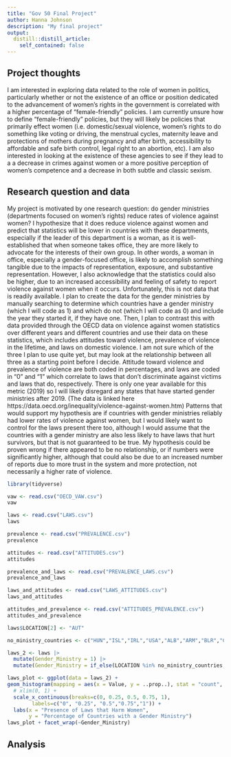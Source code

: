 ```yaml
---
title: "Gov 50 Final Project"
author: Hanna Johnson
description: "My final project"
output:
  distill::distill_article:
    self_contained: false
---
```




## Project thoughts

I am interested in exploring data related to the role of women in politics, particularly whether or not the existence of an office or position dedicated to the advancement of women's rights in the government is correlated with a higher percentage of "female-friendly" policies.  I am currently unsure how to define "female-friendly" policies, but they will likely be policies that primarily effect women (i.e. domestic/sexual violence, women's rights to do something like voting or driving, the menstrual cycles, maternity leave and protections of mothers during pregnancy and after birth, accessibility to affordable and safe birth control, legal right to an abortion, etc).  I am also interested in looking at the existence of these agencies to see if they lead to a a decrease in crimes against women or a more positive perception of women's competence and a decrease in both subtle and classic sexism.

## Research question and data
My project is motivated by one research question: do gender ministries (departments focused on women's rights) reduce rates of violence against women?  I hypothesize that it does reduce violence against women and predict that statistics will be lower in countries with these departments, especially if the leader of this department is a woman, as it is well-established that when someone takes office, they are more likely to advocate for the interests of their own group.  In other words, a woman in office, especially a gender-focused office, is likely to accomplish something tangible due to the impacts of representation, exposure, and substantive representation.  However, I also acknowledge that the statistics could also be higher, due to an increased accessibility and feeling of safety to report violence against women when it occurs. Unfortunately, this is not data that is readily available.  I plan to create the data for the gender ministries by manually searching to determine which countries have a gender ministry (which I will code as 1) and which do not (which I will code as 0) and include the year they started it, if they have one.  Then, I plan to contrast this with data provided through the OECD data on violence against women statistics over different years and different countries and use their data on these statistics, which includes attitudes toward violence, prevalence of violence in the lifetime, and laws on domestic violence.  I am not sure which of the three I plan to use quite yet, but may look at the relationship between all three as a starting point before I decide.  Attitude toward violence and prevalence of violence are both coded in percentages, and laws are coded in "0" and "1" which correlate to laws that don't discriminate against victims and laws that do, respectively.  There is only one year available for this metric (2019) so I will likely disregard any states that have started gender ministries after 2019. (The data is linked here https://data.oecd.org/inequality/violence-against-women.htm)  Patterns that would support my hypothesis are if countries with gender ministries reliably had lower rates of violence against women, but I would likely want to control for the laws present there too, although I would assume that the countries with a gender ministry are also less likely to have laws that hurt survivors, but that is not guaranteed to be true.  My hypothesis could be proven wrong if there appeared to be no relationship, or if numbers were significantly higher, although that could also be due to an increased number of reports due to more trust in the system and more protection, not necessarily a higher rate of violence.



```r
library(tidyverse)

vaw <- read.csv("OECD_VAW.csv")
vaw

laws <- read.csv("LAWS.csv")
laws

prevalence <- read.csv("PREVALENCE.csv")
prevalence

attitudes <- read.csv("ATTITUDES.csv")
attitudes

prevalence_and_laws <- read.csv("PREVALENCE_LAWS.csv")
prevalence_and_laws

laws_and_attitudes <- read.csv("LAWS_ATTITUDES.csv")
laws_and_attitudes

attitudes_and_prevalence <- read.csv("ATTITUDES_PREVALENCE.csv")
attitudes_and_prevalence
```
```r
laws$LOCATION[2] <- "AUT"
```

```r
no_ministry_countries <- c("HUN","ISL","IRL","USA","ALB","ARM","BLR","CHN","HRV","GEO","HKG","KAZ","LVA","MDA","PHL","ROU","RUS","SAU","SGP","SDN","THA","UKR","ARE","URY","BHR","BTN","BOL","COG","CUB","ECU","SLV","ERI","GAB","GTM","GNB","IRQ","KGZ","LAO","MNG","MMR","OMN","PNG","QAT","SWZ","SYR","TJK","TLS","TGO","TKM","UZB","YEM","BRN","MLT","TWN","PAK","KWT", "SRB")

laws_2 <- laws |>
  mutate(Gender_Ministry = 1) |>
  mutate(Gender_Ministry = if_else(LOCATION %in% no_ministry_countries, 0, Gender_Ministry))
```
```r
laws_plot <- ggplot(data = laws_2) +
geom_histogram(mapping = aes(x = Value, y = ..prop..), stat = "count", binwidth = 0.1) +
  # xlim(0, 1) +
  scale_x_continuous(breaks=c(0, 0.25, 0.5, 0.75, 1),
        labels=c("0", "0.25", "0.5","0.75","1")) +
  labs(x = "Presence of Laws that Harm Women",
       y = "Percentage of Countries with a Gender Ministry")
laws_plot + facet_wrap(~Gender_Ministry) 
```
## Analysis


